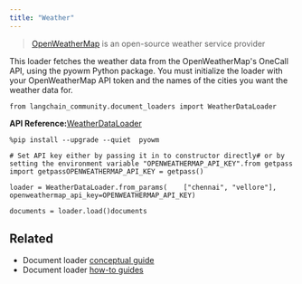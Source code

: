 ```yaml
---
title: "Weather"
---
```


> [OpenWeatherMap](https://openweathermap.org/) is an open-source weather service provider

This loader fetches the weather data from the OpenWeatherMap's OneCall API, using the pyowm Python package. You must initialize the loader with your OpenWeatherMap API token and the names of the cities you want the weather data for.

```
from langchain_community.document_loaders import WeatherDataLoader
```

**API Reference:**[WeatherDataLoader](https://python.langchain.com/api_reference/community/document_loaders/langchain_community.document_loaders.weather.WeatherDataLoader.html)

```
%pip install --upgrade --quiet  pyowm
```

```
# Set API key either by passing it in to constructor directly# or by setting the environment variable "OPENWEATHERMAP_API_KEY".from getpass import getpassOPENWEATHERMAP_API_KEY = getpass()
```

```
loader = WeatherDataLoader.from_params(    ["chennai", "vellore"], openweathermap_api_key=OPENWEATHERMAP_API_KEY)
```

```
documents = loader.load()documents
```

## Related

* Document loader [conceptual guide](/src/oss/concepts/document_loaders)
* Document loader [how-to guides](/src/oss/how_to/#document-loaders)
